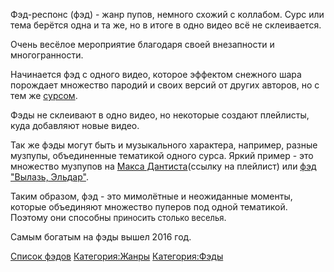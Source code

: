 Фэд-респонс (фэд) - жанр пупов, немного схожий с коллабом. Сурс или тема берётся одна и та же, но в итоге в одно видео всё не склеивается.

Очень весёлое мероприятие благодаря своей внезапности и многогранности.

Начинается фэд с одного видео, которое эффектом снежного шара порождает множество пародий и своих версий от других авторов, но с тем же [[Термины#С|сурсом]]. 

Фэды не склеивают в одно видео, но некоторые создают плейлисты, куда добавляют новые видео.

Так же фэды могут быть и музыкального характера, например, разные музпупы, объединенные тематикой одного сурса. Яркий пример - это множество музпупов на [[MaxDentist|Макса Дантиста]](ссылку на плейлист) или [[Вылазь Эльдар Фэд|фэд "Вылазь, Эльдар"]].

Таким образом, фэд - это мимолётные и неожиданные моменты, которые объединяют множество пуперов под одной тематикой. Поэтому они способны <span style="font-size:13px;">приносить столько веселья</span>.

Самым богатым на фэды вышел 2016 год. 

[http://ru.ruspoop.wikia.com/wiki/%D0%9A%D0%B0%D1%82%D0%B5%D0%B3%D0%BE%D1%80%D0%B8%D1%8F:%D0%A4%D1%8D%D0%B4%D1%8B Список фэдов]
[[Категория:Жанры]]
[[Категория:Фэды]]